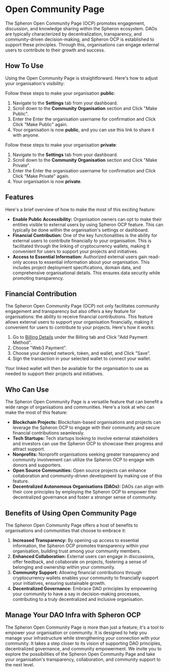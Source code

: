 # Open Community Page

The Spheron Open Community Page (OCP) promotes engagement, discussion, and knowledge sharing within the Spheron ecosystem.
DAOs are typically characterized by decentralization, transparency, and community-driven decision-making, and Spheron OCP is established to support these principles.
Through this, organisations can engage external users to contribute to their growth and success.

## How To Use

Using the Open Community Page is straightforward. Here's how to adjust your organisation's visibility:

Follow these steps to make your organisation **public**:

1. Navigate to the **Settings** tab from your dashboard.
2. Scroll down to the **Community Organisation** section and Click "Make Public".
3. Enter the Enter the organisation username for confirmation and Click Click "Make Public" again.
4. Your organisation is now **public**, and you can use this link to share it with anyone.

Follow these steps to make your organisation **private**:

1. Navigate to the **Settings** tab from your dashboard.
2. Scroll down to the **Community Organisation** section and Click "Make Private".
3. Enter the Enter the organisation username for confirmation and Click Click "Make Private" again.
4. Your organisation is now **private**.

## Features

Here's a brief overview of how to make the most of this exciting feature:

- **Enable Public Accessibility:** Organisation owners can opt to make their entities visible to external users by using Spheron OCP feature. This can typically be done within the organisation's settings or dashboard.
- **Financial Contribution:** One of the key functionalities is the ability for external users to contribute financially to your organisation. This is facilitated through the linking of cryptocurrency wallets, making it convenient for users to support your projects and initiatives.
- **Access to Essential Information:** Authorized external users gain read-only access to essential information about your organisation. This includes project deployment specifications, domain data, and comprehensive organisational details. This ensures data security while promoting transparency.

## Financial Contribution

The Spheron Open Community Page (OCP) not only facilitates community engagement and transparency but also offers
a key feature for organisations: the ability to receive financial contributions. This feature allows
external users to support your organisation financially, making it convenient for users to contribute to your projects.
Here's how it works:

1. Go to [Billing Details](https://app.spheron.network/#/app/billing/plan) under the Billing tab and Click "Add Payment Method".
2. Choose "Web3 Payment".
3. Choose your desired network, token, and wallet, and Click "Save".
4. Sign the transaction in your selected wallet to connect your wallet.

Your linked wallet will then be available for the organisation to use as needed to support their projects and initiatives.

## Who Can Use

The Spheron Open Community Page is a versatile feature that can benefit a wide range of organisations and communities. Here's a look at who can make the most of this feature:

- **Blockchain Projects:** Blockchain-based organisations and projects can leverage the Spheron OCP to engage with their community and secure financial contributions seamlessly.
- **Tech Startups:** Tech startups looking to involve external stakeholders and investors can use the Spheron OCP to showcase their progress and attract support.
- **Nonprofits:** Nonprofit organisations seeking greater transparency and community involvement can utilize the Spheron OCP to engage with donors and supporters.
- **Open Source Communities:** Open source projects can enhance collaboration and community-driven development by making use of this feature.
- **Decentralized Autonomous Organisations (DAOs):** DAOs can align with their core principles by employing the Spheron OCP to empower their decentralized governance and foster a stronger sense of community.

## Benefits of Using Open Community Page

The Spheron Open Community Page offers a host of benefits to organisations and communities that choose to embrace it:

1. **Increased Transparency:** By opening up access to essential information, the Spheron OCP promotes transparency within your organisation, building trust among your community members.
2. **Enhanced Collaboration:** External users can engage in discussions, offer feedback, and collaborate on projects, fostering a sense of belonging and ownership within your community.
3. **Community Support:** Allowing financial contributions through cryptocurrency wallets enables your community to financially support your initiatives, ensuring sustainable growth.
4. **Decentralized Governance:** Embrace DAO principles by empowering your community to have a say in decision-making processes, contributing to a truly decentralized and inclusive organisation.

## Manage Your DAO Infra with Spheron OCP

The Spheron Open Community Page is more than just a feature; it's a tool to empower your organisation or community.
It is designed to help you manage your infrastructure while strengthening your connection with your community.
It takes a step closer to its vision of supporting DAO principles, decentralized governance, and community empowerment.
We invite you to explore the possibilities of the Spheron Open Community Page and take your organisation's transparency,
collaboration, and community support to the next level.
